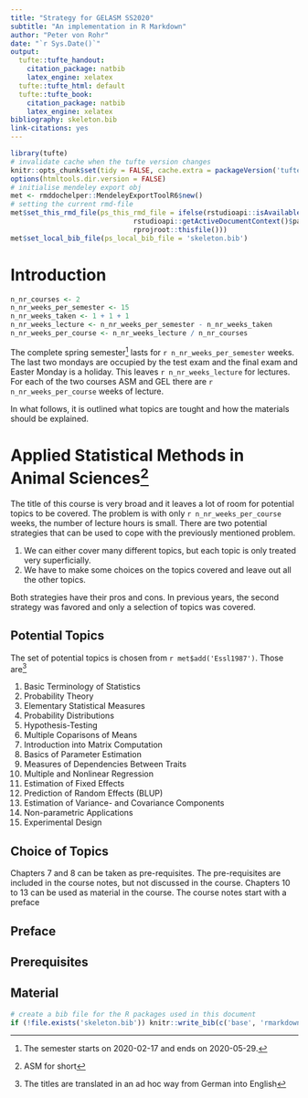 ```yaml
---
title: "Strategy for GELASM SS2020"
subtitle: "An implementation in R Markdown"
author: "Peter von Rohr"
date: "`r Sys.Date()`"
output:
  tufte::tufte_handout:
    citation_package: natbib
    latex_engine: xelatex
  tufte::tufte_html: default
  tufte::tufte_book:
    citation_package: natbib
    latex_engine: xelatex
bibliography: skeleton.bib
link-citations: yes
---
```


```r
library(tufte)
# invalidate cache when the tufte version changes
knitr::opts_chunk$set(tidy = FALSE, cache.extra = packageVersion('tufte'))
options(htmltools.dir.version = FALSE)
# initialise mendeley export obj
met <- rmddochelper::MendeleyExportToolR6$new()
# setting the current rmd-file
met$set_this_rmd_file(ps_this_rmd_file = ifelse(rstudioapi::isAvailable(),
                              rstudioapi::getActiveDocumentContext()$path,
                              rprojroot::thisfile()))
met$set_local_bib_file(ps_local_bib_file = 'skeleton.bib') 
```

# Introduction
```r
n_nr_courses <- 2
n_nr_weeks_per_semester <- 15
n_nr_weeks_taken <- 1 + 1 + 1
n_nr_weeks_lecture <- n_nr_weeks_per_semester - n_nr_weeks_taken
n_nr_weeks_per_course <- n_nr_weeks_lecture / n_nr_courses
```

The complete spring semester^[The semester starts on 2020-02-17 and ends on 2020-05-29.] lasts for `r n_nr_weeks_per_semester` weeks. The last two mondays are occupied by the test exam and the final exam and Easter Monday is a holiday. This leaves `r n_nr_weeks_lecture` for lectures. For each of the two courses ASM and GEL there are `r n_nr_weeks_per_course` weeks of lecture. 

In what follows, it is outlined what topics are tought and how the materials should be explained.


# Applied Statistical Methods in Animal Sciences^[ASM for short]
The title of this course is very broad and it leaves a lot of room for potential topics to be covered. The problem is with only `r n_nr_weeks_per_course` weeks, the number of lecture hours is small. There are two potential strategies that can be used to cope with the previously mentioned problem. 

1. We can either cover many different topics, but each topic is only treated very superficially.
2. We have to make some choices on the topics covered and leave out all the other topics. 

Both strategies have their pros and cons. In previous years, the second strategy was favored and only a selection of topics was covered. 


## Potential Topics
The set of potential topics is chosen from `r met$add('Essl1987')`. Those are^[The titles are translated in an ad hoc way from German into English]

1. Basic Terminology of Statistics
2. Probability Theory
3. Elementary Statistical Measures
4. Probability Distributions
5. Hypothesis-Testing
6. Multiple Coparisons of Means
7. Introduction into Matrix Computation
8. Basics of Parameter Estimation
9. Measures of Dependencies Between Traits
10. Multiple and Nonlinear Regression
11. Estimation of Fixed Effects
12. Prediction of Random Effects (BLUP)
13. Estimation of Variance- and Covariance Components
14. Non-parametric Applications
15. Experimental Design


## Choice of Topics
Chapters 7 and 8 can be taken as pre-requisites. The pre-requisites are included in the course notes, but not discussed in the course. Chapters 10 to 13 can be used as material in the course. The course notes start with a preface


## Preface


## Prerequisites


## Material





```r
# create a bib file for the R packages used in this document
if (!file.exists('skeleton.bib')) knitr::write_bib(c('base', 'rmarkdown'), file = 'skeleton.bib')
```
